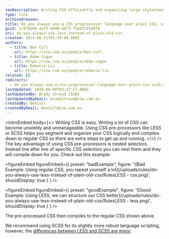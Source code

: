 ```yaml
---
seoDescription: Writing CSS efficiently and organizing large stylesheets becomes manageable with CSS pre-processors like LESS or SCSS.
type: rule
archivedreason:
title: Do you always use a CSS preprocessor language over plain CSS, such as LESS or SCSS?
guid: 1c97ba66-aaf3-4d40-a6f3-73adf21540f8
uri: do-you-always-use-less-instead-of-plain-old-css
created: 2014-06-21T01:59:49.000Z
authors:
  - title: Ben Cull
    url: https://ssw.com.au/people/ben-cull
  - title: Adam Cogan
    url: https://ssw.com.au/people/adam-cogan
  - title: Rebecca Liu
    url: https://ssw.com.au/people/rebecca-liu
related: []
redirects:
  - do-you-always-use-a-css-preprocessor-language-over-plain-css-such-as-less-or-scss
lastUpdated: 2024-06-08T03:27:17.000Z
lastUpdatedBy: Brady Stroud [SSW]
lastUpdatedByEmail: bradystroud@ssw.com.au
createdBy: BenCull
createdByEmail: BenCull@ssw.com.au
---
```


<introEmbed
  body={<>
Writing CSS is easy. Writing a lot of CSS can become unwieldy and unmanageable. Using CSS pre-processors like LESS or SCSS helps you segment and organize your CSS logically and compiles down to regular CSS so there are extra steps to get up and running.
  </>}
/>
The key advantage of using CSS pre-processors is nested selectors. Instead line after line of specific CSS selectors you can nest them and they will compile down for you. Check out this example:

<figureEmbed figureEmbed={{
  preset: "badExample",
  figure: '![Bad Example: Using regular CSS, you repeat yourself a lot](/uploads/rules/do-you-always-use-less-instead-of-plain-old-css/RulesLESS - css.png)',
  shouldDisplay: true
} } />


<figureEmbed figureEmbed={{
  preset: "goodExample",
  figure: '![Good Example: Using LESS, we can structure our CSS better](/uploads/rules/do-you-always-use-less-instead-of-plain-old-css/RulesLESS - less.png)',
  shouldDisplay: true
} } />


The pre-processed CSS then compiles to the regular CSS shown above.

We recommend using SCSS for its slightly more robust language scripting, however, the [differences between LESS and SCSS are minor](https://css-tricks.com/sass-vs-less/).
